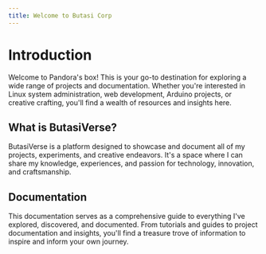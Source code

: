 ```yaml
---
title: Welcome to Butasi Corp
---
```


# Introduction

Welcome to Pandora's box! This is your go-to destination for exploring a wide range of projects and documentation. Whether you're interested in Linux system administration, web development, Arduino projects, or creative crafting, you'll find a wealth of resources and insights here.

## What is ButasiVerse?

ButasiVerse is a platform designed to showcase and document all of my projects, experiments, and creative endeavors. It's a space where I can share my knowledge, experiences, and passion for technology, innovation, and craftsmanship.

## Documentation

This documentation serves as a comprehensive guide to everything I've explored, discovered, and documented. From tutorials and guides to project documentation and insights, you'll find a treasure trove of information to inspire and inform your own journey.
